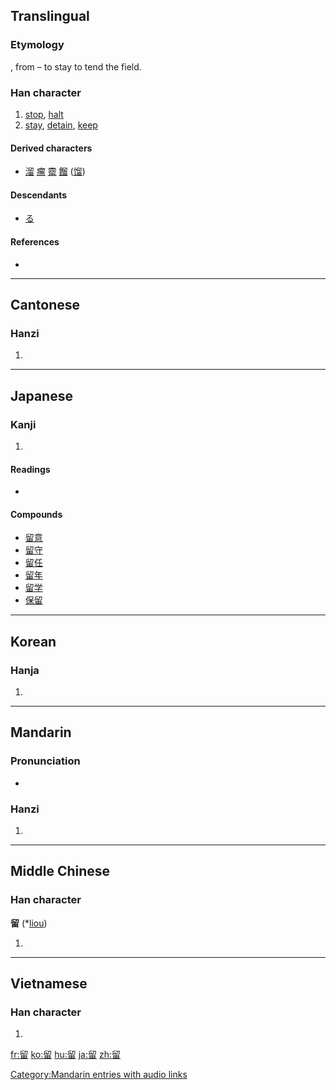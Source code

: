 {{also|畱|畄}}
==Translingual==

===Etymology===
{{Han simp|畱}}, from {{Han compound|丣|田|t2=field|ls=psc|c1=p|c2=s}} – to stay to tend the field.

===Han character===
{{Han char|rn=102|rad=田|as=05|sn=10|four=7760<sub>2</sub>|canj=竹竹田 (HHW)}}

# [[stop]], [[halt]]
# [[stay]], [[detain]], [[keep]]

====Derived characters====
* [[溜]] [[瘤]] [[霤]] [[餾]] ([[馏]])

====Descendants====
* [[る]]

====References====
* {{Han ref|kx=0761.050|dkj=21808|dj=1171.010|hdz=42537.040|uh=7559|ud=30041|bh=AF64|bd=44900}}

----

==Cantonese==

===Hanzi===
{{yue-hanzi|jyut=|y=lau4}}

# {{defn|Cantonese|sort=田05}}

----

==Japanese==

===Kanji===
{{ja-kanji|grade=5|rs=田05}}

# {{defn|Japanese|sort=田05}}

====Readings====
* {{ja-readings|on=[[りゅう]] (ryū), [[る]] (ru)|kun=[[とめる]] (tomeru), [[とどまる]] (todomaru), [[とまる]] (tomaru)}}

====Compounds====
* [[留意]]
* [[留守]]
* [[留任]]
* [[留年]]
* [[留学]]
* [[保留]]

----

==Korean==

===Hanja===
{{ko-hanja|hangeul=류>유|eumhun=|rv=ryu>yu|mr=ryu>yu|y=lyu>yu}}

# {{defn|Korean|sort=田05}}

----

==Mandarin==

===Pronunciation===
* {{audio|zh-liú.ogg|audio}}

===Hanzi===
{{cmn-hanzi|pin=[[liú]] ([[liu2]])|wg=liu<sup>2</sup>}}

# {{defn|Mandarin|sort=田05}}

[[Category:Mandarin entries with audio links]]

----

==Middle Chinese==

===Han character===
'''留''' (*[[liou]])<!--note: asterisk indicates that this character appears more than four times in the Tang Dynasty corpus of literature-->

# {{defn|Middle Chinese|sort=田05}}

----

==Vietnamese==

===Han character===
{{vi-hantu|[[lưu]]|rs=田05}}

# {{defn|Vietnamese|sort=田05}}

[[fr:留]]
[[ko:留]]
[[hu:留]]
[[ja:留]]
[[zh:留]]
